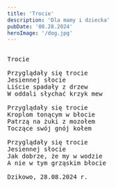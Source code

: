 ```yaml
---
title: 'Trocie'
description: 'Dla mamy i dziecka'
pubDate: '08.28.2024'
heroImage: '/dog.jpg'
---
```

<pre>

Trocie

Przyglądały się trocie
Jesiennej słocie
Liście spadały z drzew
W oddali słychać krzyk mew

Przyglądały się trocie
Kroplom tonącym w błocie
Patrzą na żuki z mozołem
Toczące swój gnój kołem

Przyglądały się trocie
Jesiennej słocie
Jak dobrze, że my w wodzie
A nie w tym grząskim błocie

Dzikowo, 28.08.2024 r.



</pre>
